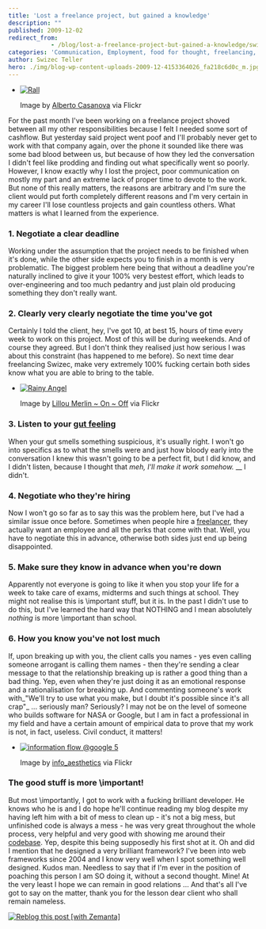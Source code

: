 ```yaml
---
title: 'Lost a freelance project, but gained a knowledge'
description: ""
published: 2009-12-02
redirect_from: 
            - /blog/lost-a-freelance-project-but-gained-a-knowledge/swizec/932
categories: 'Communication, Employment, food for thought, freelancing, life, Scientific method, Uncategorized'
author: Swizec Teller
hero: ./img/blog-wp-content-uploads-2009-12-4153364026_fa218c6d0c_m.jpg
---
```

- [![Rall](./img/blog-wp-content-uploads-2009-12-4153364026_fa218c6d0c_m.jpg "Rall")](http://www.flickr.com/photos/14418824@N04/4153364026/)

  Image by [Alberto Casanova](http://www.flickr.com/photos/14418824@N04/4153364026/) via Flickr

For the past month I've been working on a freelance project shoved between all my other responsibilities because I felt I needed some sort of cashflow. But yesterday said project went poof and I'll probably never get to work with that company again, over the phone it sounded like there was some bad blood between us, but because of how they led the conversation I didn't feel like prodding and finding out what specifically went so poorly. However, I know exactly why I lost the project, poor communication on mostly my part and an extreme lack of proper time to devote to the work. But none of this really matters, the reasons are arbitrary and I'm sure the client would put forth completely different reasons and I'm very certain in my career I'll lose countless projects and gain countless others. What matters is what I learned from the experience.

### 1. Negotiate a clear deadline

Working under the assumption that the project needs to be finished when it's done, while the other side expects you to finish in a month is very problematic. The biggest problem here being that without a deadline you're naturally inclined to give it your 100% very bestest effort, which leads to over-engineering and too much pedantry and just plain old producing something they don't really want.

### 2. Clearly very clearly negotiate the time you've got

Certainly I told the client, hey, I've got 10, at best 15, hours of time every week to work on this project. Most of this will be during weekends. And of course they agreed. But I don't think they realised just how serious I was about this constraint (has happened to me before). So next time dear freelancing Swizec, make very extremely 100% fucking certain both sides know what you are able to bring to the table.

- [![Rainy Angel](./img/blog-wp-content-uploads-2009-12-4152708765_0c04d2b380_m.jpg "Rainy Angel")](http://www.flickr.com/photos/26106682@N02/4152708765/)

  Image by [Lillou Merlin ~ On ~ Off](http://www.flickr.com/photos/26106682@N02/4152708765/) via Flickr

### 3. Listen to your [gut feeling](http://en.wikipedia.org/wiki/Intuition_%28knowledge%29 "Intuition (knowledge)")

When your gut smells something suspicious, it's usually right. I won't go into specifics as to what the smells were and just how bloody early into the conversation I knew this wasn't going to be a perfect fit, but I did know, and I didn't listen, because I thought that _meh, I'll make it work somehow._ __ I didn't.

### 4. Negotiate who they're hiring

Now I won't go so far as to say this was the problem here, but I've had a similar issue once before. Sometimes when people hire a [freelancer](http://en.wikipedia.org/wiki/Freelancer "Freelancer"), they actually want an employee and all the perks that come with that. Well, you have to negotiate this in advance, otherwise both sides just end up being disappointed.

### 5. Make sure they know in advance when you're down

Apparently not everyone is going to like it when you stop your life for a week to take care of exams, midterms and such things at school. They might not realise this is \\important stuff, but it is. In the past I didn't use to do this, but I've learned the hard way that NOTHING and I mean absolutely _nothing_ is more \\important than school.

### 6. How you know you've not lost much

If, upon breaking up with you, the client calls you names - yes even calling someone arrogant is calling them names - then they're sending a clear message to that the relationship breaking up is rather a good thing than a bad thing. Yep, even when they're just doing it as an emotional response and a rationalisation for breaking up. And commenting someone's work with_"We'll try to use what you make, but I doubt it's possible since it's all crap"_ ... seriously man? Seriously? I may not be on the level of someone who builds software for NASA or Google, but I am in fact a professional in my field and have a certain amount of empirical data to prove that my work is not, in fact, useless. Civil conduct, it matters!

- [![information flow @google 5](./img/blog-wp-content-uploads-2009-12-2312957360_7394ec5f6c_m.jpg "information flow @google 5")](http://www.flickr.com/photos/35443956@N00/2312957360)

  Image by [info_aesthetics](http://www.flickr.com/photos/35443956@N00/2312957360) via Flickr

### The good stuff is more \\important!

But most \\importantly, I got to work with a fucking brilliant developer. He knows who he is and I do hope he'll continue reading my blog despite my having left him with a bit of mess to clean up - it's not a big mess, but unfinished code is always a mess - he was very great throughout the whole process, very helpful and very good with showing me around their [codebase](http://en.wikipedia.org/wiki/Codebase "Codebase"). Yep, despite this being supposedly his first shot at it. Oh and did I mention that he designed a very brilliant framework? I've been into web frameworks since 2004 and I know very well when I spot something well designed. Kudos man. Needless to say that if I'm ever in the position of poaching this person I am SO doing it, without a second thought. Mine! At the very least I hope we can remain in good relations ... And that's all I've got to say on the matter, thank you for the lesson dear client who shall remain nameless.

[![Reblog this post \[with Zemanta\]](http://img.zemanta.com/reblog_e.png?x-id=78435fd8-0cbc-4e8b-b45e-96d2714788e7)](http://reblog.zemanta.com/zemified/78435fd8-0cbc-4e8b-b45e-96d2714788e7/ "Reblog this post \[with Zemanta]")